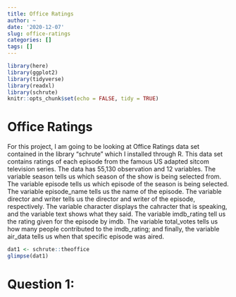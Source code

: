 ```yaml
---
title: Office Ratings
author: ~
date: '2020-12-07'
slug: office-ratings
categories: []
tags: []
---
```


```r
library(here)
library(ggplot2)
library(tidyverse)
library(readxl)
library(schrute)
knitr::opts_chunk$set(echo = FALSE, tidy = TRUE)
```
# Office Ratings

For this project, I am going to be looking at Office Ratings data set contained in the library "schrute" which I installed through R. This data set contains ratings of each episode from the famous US adapted sitcom television series. The data has 55,130 observation and 12 variables. The variable season tells us which season of the show is being selected from. The variable episode tells us which episode of the season is being selected. The variable episode_name tells us the name of the episode. The variable director and writer tells us the director and writer of the episode, respectively. The variable character displays the cahracter that is speaking, and the variable text shows what they said. The variable imdb_rating tell us the rating given for the episode by imdb. The variable total_votes tells us how many people contributed to the imdb_rating; and finally, the variable air_data tells us when that specific episode was aired.

```r
dat1 <- schrute::theoffice
glimpse(dat1)
```

# Question 1:



